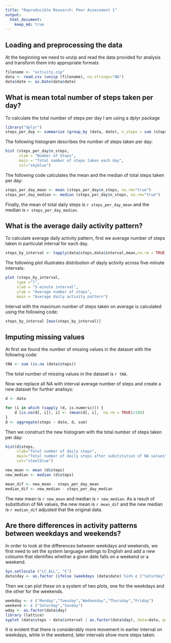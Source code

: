 ```yaml
---
title: "Reproducible Research: Peer Assessment 1"
output: 
  html_document:
    keep_md: true
---
```



## Loading and preprocessing the data
At the beginning we need to unzip and read the data provided for analysis and transform them into appropriate formats
```r
filename <- "activity.zip"
data <- read.csv (unzip (filename), na.strings="NA")
data$date <- as.Date(data$date)
```

## What is mean total number of steps taken per day?

To calculate the total number of steps per day I am using a dplyr package
```r
library("dplyr")
steps_per_day <- summarize (group_by (data, date), n_steps = sum (steps))
```

The following histogram describes the number of steps taken per day:
```r
hist (steps_per_day$n_steps,
      xlab = "Number of Steps", 
      main = "Total number of steps taken each day",
      col="skyblue")
```

The following code calculates the mean and the median of total steps taken per day:
```r
steps_per_day_mean <- mean (steps_per_day$n_steps, na.rm="true")
steps_per_day_median <- median (steps_per_day$n_steps, na.rm="true")
```

Finally, the mean of total daily steps is `r steps_per_day_mean` and the median is `r steps_per_day_median`.

## What is the average daily activity pattern?

To calculate average daily activity pattern, first we average number of steps taken in particulat interval for each day. 
```r
steps_by_interval <- tapply(data$steps,data$interval,mean,na.rm = TRUE)
```

The following plot illustrates distribution of dayly activity across five-minute intervals:
```r
plot (steps_by_interval, 
     type ="l",
     xlab = "5-minute interval",
     ylab = "Average number of steps",
     main = "Average daily activity pattern")
```

Interval with the maximum number of steps taken on average is calculated using the following code:
```r
steps_by_interval [max(steps_by_interval)]
```

## Imputing missing values

At first we found the number of missing values in the dataset with the following code:
```r
tNA <- sum (is.na (data$steps))
```
The total number of missing values in the dataset is `r tNA`.

Now we replace all NA with interval average number of steps and create a new dataset for further analisys: 
```r
d <- data

for (i in which (sapply (d, is.numeric))) {
    d [is.na(d[, i]), i] <- (mean(d[, i],  na.rm = TRUE)/288)
}
d <- aggregate(steps ~ date, d, sum)
```

Then we construct the new histogram with the total number of steps taken per day:
```r

hist(d$steps, 
     xlab="Total number of daily steps", 
     main="Total number of daily steps after substitution of NA values",
     col="steelblue")

new_mean <- mean (d$steps)
new_median <- median (d$steps)

mean_dif <- new_mean - steps_per_day_mean
median_dif <- new_median - steps_per_day_median
```

The new mean is `r new_mean` and median is `r new_median`. As a result of substitution of NA values, the new mean is `r mean_dif` and the new median is `r median_dif` adjusted that the original data.

## Are there differences in activity patterns between weekdays and weekends?

In order to look at the differences between weekdays and weekends, we first need to set the system language settings to English and add a new coloumn that identifies whether a given date falls on a weekend or a weekend.
```r
Sys.setlocale ("LC_ALL", "C")
data$day <- as.factor (ifelse (weekdays (data$date) %in% c ("Saturday","Sunday"), "Weekend", "Weekday"))
```

Then we can plot these on a system of two plots, one for the weekdays and the other for the weekends.

```r
weekday <- c ("Monday","Tuesday","Wednesday","Thursday","Friday")
weekend <- c ("Saturday","Sunday")
wday <- as.factor(data$day)
library (lattice)
xyplot (data$steps ~ data$interval | as.factor(data$day), data=data, pch=1, xlab="Interval",  ylab="Number of steps",layout = c (1,2), type = "l")
```

It is evident that there is considerably more movement in earlier interval on weekdays, while in the weekend, later intervals show more steps taken.